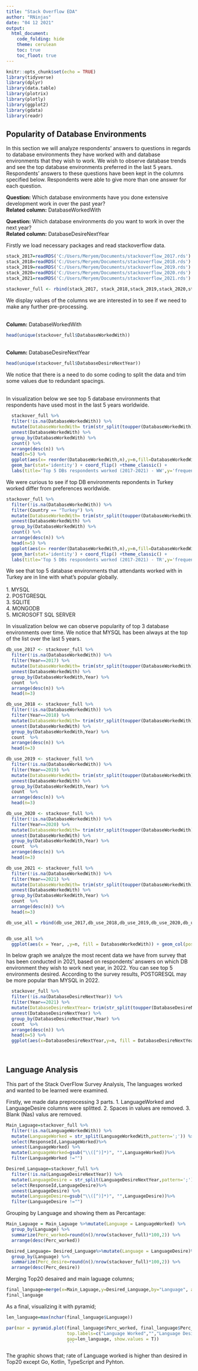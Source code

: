 ---
title: "Stack Overflow EDA"
author: "RNinjas"
date: "04 12 2021"
output: 
  html_document:
    code_folding: hide
    theme: cerulean
    toc: true
    toc_floot: true
---

```{r setup, include=FALSE}
knitr::opts_chunk$set(echo = TRUE)
library(tidyverse)
library(dplyr)
library(data.table)
library(plotrix)
library(plotly)
library(ggplot2)
library(gdata)
library(readr)
```

## Popularity of Database Environments 

In this section we will analyze respondents' answers to questions in regards to database environments they have worked with and database environments that they wish to work. We wish to observe database trends and see the top database environments preferred in the last 5 years. Respondents' answers to these questions have been kept in the columns specified below. Respondents were able to give more than one answer for each question.

**Question:** Which database environments have you done extensive development work in over the past year?
<br>**Related column:** DatabaseWorkedWith

**Question:** Which database environments do you want to work in over the next year?
<br>**Related column:** DatabaseDesireNextYear

Firstly we load necessary packages and read stackoverflow data.

```{r , include=FALSE}

stack_2017=readRDS('C:/Users/Meryem/Documents/stackoverflow_2017.rds')
stack_2018=readRDS('C:/Users/Meryem/Documents/stackoverflow_2018.rds')
stack_2019=readRDS('C:/Users/Meryem/Documents/stackoverflow_2019.rds')
stack_2020=readRDS('C:/Users/Meryem/Documents/stackoverflow_2020.rds')
stack_2021=readRDS('C:/Users/Meryem/Documents/stackoverflow_2021.rds')

stackover_full <- rbind(stack_2017, stack_2018,stack_2019,stack_2020,stack_2021)

```


We display values of the columns we are interested in to see if we need to make any further pre-processing.

<br>**Column:** DatabaseWorkedWith
```{r}
head(unique(stackover_full$DatabaseWorkedWith))

```


<br>**Column:** DatabaseDesireNextYear
```{r}
head(unique(stackover_full$DatabaseDesireNextYear))
```

We notice that there is a need to do some coding to split the data and trim some values due to redundant spacings.

<br> In visualization below we see top 5 database environments that respondents have used most in the last 5 years worldwide.

```{r}

  stackover_full %>%
  filter(!is.na(DatabaseWorkedWith)) %>%
  mutate(DatabaseWorkedWith= trim(str_split(toupper(DatabaseWorkedWith),pattern=';'))) %>%
  unnest(DatabaseWorkedWith) %>%
  group_by(DatabaseWorkedWith) %>%
  count() %>%
  arrange(desc(n)) %>%
  head(n=5) %>%
  ggplot(aes(x= reorder(DatabaseWorkedWith,n),y=n,fill=DatabaseWorkedWith)) +
  geom_bar(stat='identity') + coord_flip() +theme_classic() +
  labs(title='Top 5 DBs respondents worked (2017-2021) - WW',y='frequency',x=NULL) + theme(legend.position ='none')


```

We were curious to see if top DB environments repondents in Turkey worked differ from preferences worldwide.

```{r}

stackover_full %>%
  filter(!is.na(DatabaseWorkedWith)) %>%
  filter(Country == "Turkey") %>%
  mutate(DatabaseWorkedWith= trim(str_split(toupper(DatabaseWorkedWith),pattern=';'))) %>%
  unnest(DatabaseWorkedWith) %>%
  group_by(DatabaseWorkedWith) %>%
  count() %>%
  arrange(desc(n)) %>%
  head(n=5) %>%
  ggplot(aes(x= reorder(DatabaseWorkedWith,n),y=n,fill=DatabaseWorkedWith)) +
  geom_bar(stat='identity') + coord_flip() +theme_classic() +
  labs(title='Top 5 DBs respondents worked (2017-2021) - TR',y='frequency',x=NULL) + theme(legend.position ='none')

```

We see that top 5 database environments that attendants worked with in Turkey are in line with what's popular globally.<br>
<br> 1. MYSQL
<br> 2. POSTGRESQL
<br> 3. SQLITE
<br> 4. MONGODB
<br> 5. MICROSOFT SQL SERVER


In visualization below we can observe popularity of top 3 database environments over time. We notice that MYSQL has been always at the top of the list over the last 5 years.

```{r}

db_use_2017 <- stackover_full %>%
  filter(!is.na(DatabaseWorkedWith)) %>%
  filter(Year==2017) %>%
  mutate(DatabaseWorkedWith= trim(str_split(toupper(DatabaseWorkedWith),pattern=';'))) %>%
  unnest(DatabaseWorkedWith) %>%
  group_by(DatabaseWorkedWith,Year) %>%
  count  %>%
  arrange(desc(n)) %>%
  head(n=3) 

db_use_2018 <- stackover_full %>%
  filter(!is.na(DatabaseWorkedWith)) %>%
  filter(Year==2018) %>%
  mutate(DatabaseWorkedWith= trim(str_split(toupper(DatabaseWorkedWith),pattern=';'))) %>%
  unnest(DatabaseWorkedWith) %>%
  group_by(DatabaseWorkedWith,Year) %>%
  count  %>%
  arrange(desc(n)) %>%
  head(n=3) 

db_use_2019 <- stackover_full %>%
  filter(!is.na(DatabaseWorkedWith)) %>%
  filter(Year==2019) %>%
  mutate(DatabaseWorkedWith= trim(str_split(toupper(DatabaseWorkedWith),pattern=';'))) %>%
  unnest(DatabaseWorkedWith) %>%
  group_by(DatabaseWorkedWith,Year) %>%
  count  %>%
  arrange(desc(n)) %>%
  head(n=3) 

db_use_2020 <- stackover_full %>%
  filter(!is.na(DatabaseWorkedWith)) %>%
  filter(Year==2020) %>%
  mutate(DatabaseWorkedWith= trim(str_split(toupper(DatabaseWorkedWith),pattern=';'))) %>%
  unnest(DatabaseWorkedWith) %>%
  group_by(DatabaseWorkedWith,Year) %>%
  count  %>%
  arrange(desc(n)) %>%
  head(n=3) 

db_use_2021 <- stackover_full %>%
  filter(!is.na(DatabaseWorkedWith)) %>%
  filter(Year==2021) %>%
  mutate(DatabaseWorkedWith= trim(str_split(toupper(DatabaseWorkedWith),pattern=';'))) %>%
  unnest(DatabaseWorkedWith) %>%
  group_by(DatabaseWorkedWith,Year) %>%
  count  %>%
  arrange(desc(n)) %>%
  head(n=3) 

db_use_all = rbind(db_use_2017,db_use_2018,db_use_2019,db_use_2020,db_use_2021)


db_use_all %>%
  ggplot(aes(x = Year, ,y=n, fill = DatabaseWorkedWith)) + geom_col(position=position_dodge()) + scale_fill_discrete()

```

In below graph we analyze the most recent data we have from survey that has been conducted in 2021, based on respondents' answers on which DB environment they wish to work next year, in 2022. You can see top 5 environments desired. According to the survey results, POSTGRESQL may be more popular than MYSQL in 2022.
```{r}

  stackover_full %>%
  filter(!is.na(DatabaseDesireNextYear)) %>%
  filter(Year==2021) %>%
  mutate(DatabaseDesireNextYear= trim(str_split(toupper(DatabaseDesireNextYear),pattern=';'))) %>%
  unnest(DatabaseDesireNextYear) %>%
  group_by(DatabaseDesireNextYear,Year) %>%
  count  %>%
  arrange(desc(n)) %>%
  head(n=5) %>%
  ggplot(aes(x=DatabaseDesireNextYear,y=n, fill = DatabaseDesireNextYear)) + geom_col(position=position_dodge()) + scale_fill_discrete()

  
```

## Language Analysis

This part of the Stack OverFlow Survey Analysis, The languages worked and wanted to be learned were examined.

Firstly, we made data preprocessing 3 parts.
    1. LanguageWorked and LanguageDesire columns were splitted.
    2. Spaces in values are removed.
    3. Blank (Nas) valus are removed.
    
    

```{r}
Main_Laguage=stackover_full %>%
  filter(!is.na(LanguageWorkedWith)) %>%
  mutate(LanguageWorked = str_split(LanguageWorkedWith,pattern=';')) %>%
  select(ResponseId,LanguageWorked)%>%
  unnest(LanguageWorked) %>%
  mutate(LanguageWorked=gsub("\\([^)]*)", "",LanguageWorked))%>%
  filter(LanguageWorked !="")

Desired_Language=stackover_full %>%
  filter(!is.na(LanguageDesireNextYear)) %>%
  mutate(LanguageDesire = str_split(LanguageDesireNextYear,pattern=';')) %>%
  select(ResponseId,LanguageDesire)%>%
  unnest(LanguageDesire) %>%
  mutate(LanguageDesire=gsub("\\([^)]*)", "",LanguageDesire))%>%
  filter(LanguageDesire !="")
```


Grouping by Language and showing them as Percantage: 

```{r}
Main_Laguage = Main_Laguage %>%mutate(Language = LanguageWorked) %>%
  group_by(Language) %>%
  summarize(Perc_worked=round(n()/nrow(stackover_full)*100,2)) %>%
  arrange(desc(Perc_worked))

Desired_Language= Desired_Language%>%mutate(Language = LanguageDesire)%>%
  group_by(Language) %>%
  summarize(Perc_desire=round(n()/nrow(stackover_full)*100,2)) %>%
  arrange(desc(Perc_desire))

```
  
Merging Top20 desaired and main laguage columns; 
  
```{r}
final_language=merge(x=Main_Laguage,y=Desired_Language,by="Language", all=TRUE )%>%arrange(desc(Perc_worked))%>% head(20)
final_language
```

As a final, visualizing it with pyramid;

```{r}
len_language=max(nchar(final_language$Language))

par(mar = pyramid.plot(final_language$Perc_worked, final_language$Perc_desire, labels =final_language$Language,
                       top.labels=c("Language Worked","","Language Desired"), main = "Language Worked with and will desire to work next",
                       gap=len_language, show.values = T))
                       ```
```

The graphic shows that; rate of Language worked is higher than desired in Top20 except Go, Kotlin, TypeScript and Pyhton. 



